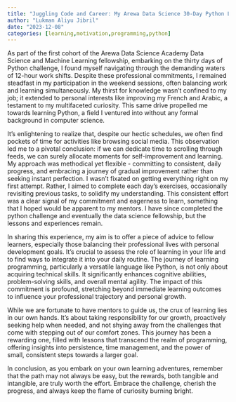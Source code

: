 ```yaml
---
title: "Juggling Code and Career: My Arewa Data Science 30-Day Python Learning Journey Amidst a Full Schedule"
author: "Lukman Aliyu Jibril"
date: "2023-12-08"
categories: [learning,motivation,programming,python]
---
```




As part of the first cohort of the Arewa Data Science Academy Data Science and Machine Learning fellowship, embarking on the thirty days of Python challenge, I found myself navigating through the demanding waters of 12-hour work shifts. Despite these professional commitments, I remained steadfast in my participation in the weekend sessions, often balancing work and learning simultaneously. My thirst for knowledge wasn't confined to my job; it extended to personal interests like improving my French and Arabic, a testament to my multifaceted curiosity. This same drive propelled me towards learning Python, a field I ventured into without any formal background in computer science.

It’s enlightening to realize that, despite our hectic schedules, we often find pockets of time for activities like browsing social media. This observation led me to a pivotal conclusion: if we can dedicate time to scrolling through feeds, we can surely allocate moments for self-improvement and learning. My approach was methodical yet flexible - committing to consistent, daily progress, and embracing a journey of gradual improvement rather than seeking instant perfection. I wasn’t fixated on getting everything right on my first attempt. Rather, I aimed to complete each day’s exercises, occasionally revisiting previous tasks, to solidify my understanding. This consistent effort was a clear signal of my commitment and eagerness to learn, something that I hoped would be apparent to my mentors. I have since completed the python challenge and eventually the data science fellowship, but the lessons and experiences remain.

In sharing this experience, my aim is to offer a piece of advice to fellow learners, especially those balancing their professional lives with personal development goals. It’s crucial to assess the role of learning in your life and to find ways to integrate it into your daily routine. The journey of learning programming, particularly a versatile language like Python, is not only about acquiring technical skills. It significantly enhances cognitive abilities, problem-solving skills, and overall mental agility. The impact of this commitment is profound, stretching beyond immediate learning outcomes to influence your professional trajectory and personal growth.

While we are fortunate to have mentors to guide us, the crux of learning lies in our own hands. It’s about taking responsibility for our growth, proactively seeking help when needed, and not shying away from the challenges that come with stepping out of our comfort zones. This journey has been a rewarding one, filled with lessons that transcend the realm of programming, offering insights into persistence, time management, and the power of small, consistent steps towards a larger goal.

In conclusion, as you embark on your own learning adventures, remember that the path may not always be easy, but the rewards, both tangible and intangible, are truly worth the effort. Embrace the challenge, cherish the progress, and always keep the flame of curiosity burning bright.